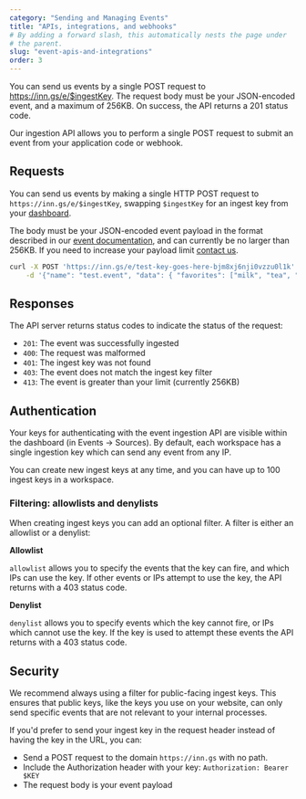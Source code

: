 ```yaml
---
category: "Sending and Managing Events"
title: "APIs, integrations, and webhooks"
# By adding a forward slash, this automatically nests the page under
# the parent.
slug: "event-apis-and-integrations"
order: 3
---
```



<div className="tldr">

You can send us events by a single POST request to https://inn.gs/e/$ingestKey. The request body must be your JSON-encoded event, and a maximum of 256KB. On success, the API returns a 201 status code.

</div>

Our ingestion API allows you to perform a single POST request to submit an event from your application code or webhook.

## Requests

You can send us events by making a single HTTP POST request to `https://inn.gs/e/$ingestKey`, swapping `$ingestKey` for an ingest key from your [dashboard](https://app.inngest.com/events/sources).

The body must be your JSON-encoded event payload in the format described in our [event documentation](/docs/event-format-and-structure), and can currently be no larger than 256KB. If you need to increase your payload limit [contact us](/contact).

```sh
curl -X POST 'https://inn.gs/e/test-key-goes-here-bjm8xj6nji0vzzu0l1k' \
    -d '{"name": "test.event", "data": { "favorites": ["milk", "tea", "eggs"] } }'
```

## Responses

The API server returns status codes to indicate the status of the request:

- `201`: The event was successfully ingested
- `400`: The request was malformed
- `401`: The ingest key was not found
- `403`: The event does not match the ingest key filter
- `413`: The event is greater than your limit (currently 256KB)

## Authentication

Your keys for authenticating with the event ingestion API are visible within the dashboard (in Events → Sources). By default, each workspace has a single ingestion key which can send any event from any IP.

You can create new ingest keys at any time, and you can have up to 100 ingest keys in a workspace.

### Filtering: allowlists and denylists

When creating ingest keys you can add an optional filter. A filter is either an allowlist or a denylist:

**Allowlist**

`allowlist` allows you to specify the events that the key can fire, and which IPs can use the key. If other events or IPs attempt to use the key, the API returns with a 403 status code.

**Denylist**

`denylist` allows you to specify events which the key cannot fire, or IPs which cannot use the key. If the key is used to attempt these events the API returns with a 403 status code.


## Security

We recommend always using a filter for public-facing ingest keys. This ensures that public keys, like the keys you use on your website, can only send specific events that are not relevant to your internal processes.

If you'd prefer to send your ingest key in the request header instead of having the key in the URL, you can:

- Send a POST request to the domain `https://inn.gs` with no path.
- Include the Authorization header with your key: `Authorization: Bearer $KEY`
- The request body is your event payload
